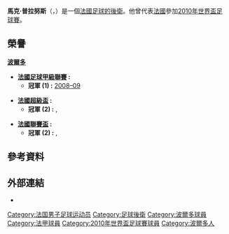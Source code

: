 {{noteTA
|G1=Football
|G2=uefa
|1=zh-hans:普拉努斯;zh-hk:柏蘭奴斯;zh-tw:普拉努斯;
}}

{{Infobox football biography 2
| playername     = 馬克·普拉努斯<br>Marc Planus
| image          = [[Image:Marc_Planus.jpg|150px]]
| fullname       = Marc Planus<ref>{{cite web |url=https://www.fifadata.com/document/fwc/2010/PDF_BackUp_2010_06_13/FWC_2010_SquadLists.pdf |title=FIFA World Cup South Africa 2010: List of Players: France |publisher=FIFA |page=10 |date=12 June 2010 |accessdate=1 September 2019 |archive-url=https://web.archive.org/web/20160305020911/http://www.fifadata.com/document/fwc/2010/PDF_BackUp_2010_06_13/FWC_2010_SquadLists.pdf |archive-date=5 March 2016 |url-status=dead }}</ref>
| dateofbirth    = {{Birth date and age|1982|7|3}} 
| cityofbirth    = [[波爾多|波爾多]]
| countryofbirth = [[法國|法國]]
| height         = {{height|m=1.83}} 
| youthyears1    = 
| youthclubs1    = [[波爾多足球俱樂部|波爾多]]
| currentclub    = 
| position       = [[後衛_(足球)|後衛]] 
| years1         = 2002–2015
| clubs1         = [[波爾多足球俱樂部|波爾多]]
| caps1          = 330
| goals1         = 5
| totalcaps      = 330
| totalgoals     = 5
| nationalyears1 = 2010
| nationalteam1  = [[法國國家足球隊|法國]]
| nationalcaps1  = 1
| nationalgoals1 = 0
| pcupdate = 2010年5月26日
| ntupdate = 
}}

'''馬克·普拉努斯'''（'''{{lang-fr|Marc Planus}}'''，{{bd|1982年|7月3日|catIdx=Marc Planus}}）是一個[[法國|法國]][[足球|足球的]][[後衛_(足球)|後衛]]。他曾代表[[法國國家足球隊|法國]]參加[[2010年世界盃足球賽|2010年世界盃足球賽]]。

==榮譽==
{{flagicon|France}} '''[[波爾多足球俱樂部|波爾多]]'''

* '''[[法國足球甲級聯賽|法國足球甲級聯賽]] :'''
** '''冠軍 (1) :''' [[2008年至2009年法國足球甲級聯賽|2008–09]]

* '''[[法國超級盃|法國超級盃]] :'''
**'''冠軍 (2) :'''  {{link-en|2008年法國超級盃|2008 Trophée des Champions|2008}}, {{link-en|2009年法國超級盃|2009 Trophée des Champions|2009}}

* '''[[法國聯賽盃|法國聯賽盃]] :'''
**'''冠軍 (2) :'''  {{link-en|2007年法國聯賽盃|2007 Coupe de la Ligue Final|2007}}, {{link-en|2009年法國聯賽盃|2009 Coupe de la Ligue Final|2009}}

== 參考資料 ==
{{reflist}}

==外部連結==
*{{lfpfr|101912}}

{{France Squad 2010 World Cup}}

{{DEFAULTSORT:Planus, Marc}}
[[Category:法国男子足球运动员|Category:法国男子足球运动员]]
[[Category:足球後衛|Category:足球後衛]]
[[Category:波爾多球員|Category:波爾多球員]]
[[Category:法甲球員|Category:法甲球員]]
[[Category:2010年世界盃足球賽球員|Category:2010年世界盃足球賽球員]]
[[Category:波爾多人|Category:波爾多人]]